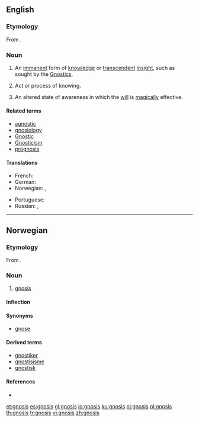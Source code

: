 ==English==

===Etymology===
{{PIE root|en|ǵneh₃}}
From {{etyl|grc|en}} {{m|grc|γνῶσις||knowledge}}.

===Noun===
{{wikipedia}}
{{en-noun|gnoses}}

# {{label|en|gnosticism}} An [[immanent]] form of [[knowledge]] or [[transcendent]] [[insight]], such as sought by the [[Gnostic]]s.
# Act or process of knowing.
# {{label|en|occult}} An altered state of awareness in which the [[will]] is [[magically]] effective.

====Related terms====
* [[agnostic]]
* [[gnosiology]]
* [[Gnostic]]
* [[Gnosticism]]
* [[prognosis]]

====Translations====
{{trans-top|gnosis}}
* French: {{t+|fr|gnose|f}}
* German: {{t+|de|Gnosis|f}}
* Norwegian: {{t|no|gnose|m}}, {{t|no|gnosis|m}}
{{trans-mid}}
* Portuguese: {{t+|pt|gnose|f}}
* Russian: {{t+|ru|гно́зис}}, {{t|ru|гно́сис}}
{{trans-bottom}}

----

==Norwegian==

===Etymology===
From {{etyl|grc|no}} {{m|grc|γνῶσις||knowledge}}.

===Noun===
{{head|no|noun|g=m}}

# {{label|no|gnosticism|singulare tantum}} [[gnosis]]

====Inflection====
{{no-noun-infl|nb-class=m1|nn-class=n1}}

====Synonyms====
* [[gnose]]

====Derived terms====
* [[gnostiker]]
* [[gnostisisme]]
* [[gnostisk]]

====References====
* {{R:Ordnett}}

[[et:gnosis]]
[[es:gnosis]]
[[gl:gnosis]]
[[io:gnosis]]
[[ku:gnosis]]
[[nl:gnosis]]
[[pl:gnosis]]
[[th:gnosis]]
[[tr:gnosis]]
[[vi:gnosis]]
[[zh:gnosis]]